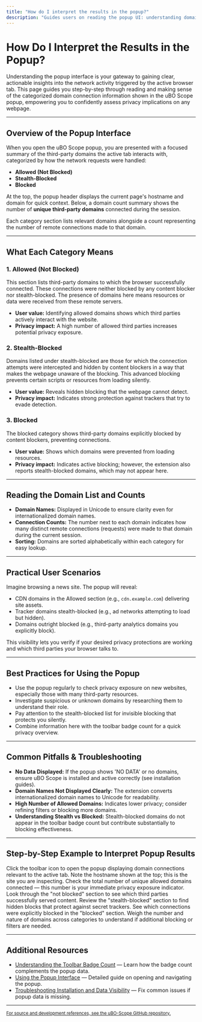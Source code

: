 ```yaml
---
title: "How do I interpret the results in the popup?"
description: "Guides users on reading the popup UI: understanding domain connection status (allowed, blocked, stealth), what each category means, and how to use this information to assess privacy exposure on a webpage."
---
```


# How Do I Interpret the Results in the Popup?

Understanding the popup interface is your gateway to gaining clear, actionable insights into the network activity triggered by the active browser tab. This page guides you step-by-step through reading and making sense of the categorized domain connection information shown in the uBO Scope popup, empowering you to confidently assess privacy implications on any webpage.

---

## Overview of the Popup Interface

When you open the uBO Scope popup, you are presented with a focused summary of the third-party domains the active tab interacts with, categorized by how the network requests were handled:

- **Allowed (Not Blocked)**
- **Stealth-Blocked**
- **Blocked**

At the top, the popup header displays the current page's hostname and domain for quick context. Below, a domain count summary shows the number of **unique third-party domains** connected during the session.

Each category section lists relevant domains alongside a count representing the number of remote connections made to that domain.

---

## What Each Category Means

### 1. Allowed (Not Blocked)

This section lists third-party domains to which the browser successfully connected. These connections were neither blocked by any content blocker nor stealth-blocked. The presence of domains here means resources or data were received from these remote servers.

- **User value:** Identifying allowed domains shows which third parties actively interact with the website.
- **Privacy impact:** A high number of allowed third parties increases potential privacy exposure.

### 2. Stealth-Blocked

Domains listed under stealth-blocked are those for which the connection attempts were intercepted and hidden by content blockers in a way that makes the webpage unaware of the blocking. This advanced blocking prevents certain scripts or resources from loading silently.

- **User value:** Reveals hidden blocking that the webpage cannot detect.
- **Privacy impact:** Indicates strong protection against trackers that try to evade detection.

### 3. Blocked

The blocked category shows third-party domains explicitly blocked by content blockers, preventing connections.

- **User value:** Shows which domains were prevented from loading resources.
- **Privacy impact:** Indicates active blocking; however, the extension also reports stealth-blocked domains, which may not appear here.

---

## Reading the Domain List and Counts

- **Domain Names:** Displayed in Unicode to ensure clarity even for internationalized domain names.
- **Connection Counts:** The number next to each domain indicates how many distinct remote connections (requests) were made to that domain during the current session.
- **Sorting:** Domains are sorted alphabetically within each category for easy lookup.

---

## Practical User Scenarios

Imagine browsing a news site. The popup will reveal:

- CDN domains in the Allowed section (e.g., `cdn.example.com`) delivering site assets.
- Tracker domains stealth-blocked (e.g., ad networks attempting to load but hidden).
- Domains outright blocked (e.g., third-party analytics domains you explicitly block).

This visibility lets you verify if your desired privacy protections are working and which third parties your browser talks to.

---

## Best Practices for Using the Popup

- Use the popup regularly to check privacy exposure on new websites, especially those with many third-party resources.
- Investigate suspicious or unknown domains by researching them to understand their role.
- Pay attention to the stealth-blocked list for invisible blocking that protects you silently.
- Combine information here with the toolbar badge count for a quick privacy overview.

---

## Common Pitfalls & Troubleshooting

- **No Data Displayed:** If the popup shows 'NO DATA' or no domains, ensure uBO Scope is installed and active correctly (see installation guides).
- **Domain Names Not Displayed Clearly:** The extension converts internationalized domain names to Unicode for readability.
- **High Number of Allowed Domains:** Indicates lower privacy; consider refining filters or blocking more domains.
- **Understanding Stealth vs Blocked:** Stealth-blocked domains do not appear in the toolbar badge count but contribute substantially to blocking effectiveness.

---

## Step-by-Step Example to Interpret Popup Results

<Steps>
<Step title="Open the uBO Scope Popup">
Click the toolbar icon to open the popup displaying domain connections relevant to the active tab.
</Step>
<Step title="Identify the Page Hostname and Domain">
Note the hostname shown at the top; this is the site you are inspecting.
</Step>
<Step title="Review Summary Count">
Check the total number of unique allowed domains connected — this number is your immediate privacy exposure indicator.
</Step>
<Step title="Explore Allowed Domains">
Look through the "not blocked" section to see which third parties successfully served content.
</Step>
<Step title="Examine Stealth-Blocked Domains">
Review the "stealth-blocked" section to find hidden blocks that protect against secret trackers.
</Step>
<Step title="Check Blocked Domains">
See which connections were explicitly blocked in the "blocked" section.
</Step>
<Step title="Assess Privacy Exposure">
Weigh the number and nature of domains across categories to understand if additional blocking or filters are needed.
</Step>
</Steps>

---

## Additional Resources

- [Understanding the Toolbar Badge Count](https://example.com/faq/using-ubo-scope/badge-count-meaning) — Learn how the badge count complements the popup data.
- [Using the Popup Interface](https://example.com/guides/getting-started-ubo-scope/using-the-popup) — Detailed guide on opening and navigating the popup.
- [Troubleshooting Installation and Data Visibility](https://example.com/getting-started/troubleshoot-validate/troubleshooting-install) — Fix common issues if popup data is missing.

---

<u><small>For source and development references, see the [uBO-Scope GitHub repository](https://github.com/gorhill/uBO-Scope).</small></u>
